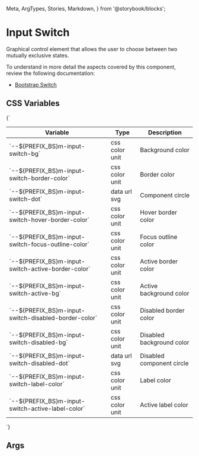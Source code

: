  Meta,
  ArgTypes,
  Stories,
  Markdown,
} from '@storybook/blocks';


# Input Switch

Graphical control element that allows the user to choose between two mutually exclusive states.

To understand in more detail the aspects covered by this component, review the following documentation:

+ [Bootstrap Switch](https://getbootstrap.com/docs/5.3/forms/checks-radios/#switches)

## CSS Variables
<Markdown>
  {`

  | Variable                                              | Type            | Description                   |
  |-------------------------------------------------------|-----------------|-------------------------------|
  | \`--${PREFIX_BS}m-input-switch-bg\`                   | css color unit  | Background color              |
  | \`--${PREFIX_BS}m-input-switch-border-color\`         | css color unit  | Border color                  |
  | \`--${PREFIX_BS}m-input-switch-dot\`                  | data url svg    | Component circle              |
  | \`--${PREFIX_BS}m-input-switch-hover-border-color\`   | css color unit  | Hover border color            |
  | \`--${PREFIX_BS}m-input-switch-focus-outline-color\`  | css color unit  | Focus outline color           |
  | \`--${PREFIX_BS}m-input-switch-active-border-color\`  | css color unit  | Active border color           |
  | \`--${PREFIX_BS}m-input-switch-active-bg\`            | css color unit  | Active background color       |
  | \`--${PREFIX_BS}m-input-switch-disabled-border-color\`| css color unit  | Disabled border color         |
  | \`--${PREFIX_BS}m-input-switch-disabled-bg\`          | css color unit  | Disabled background color     |
  | \`--${PREFIX_BS}m-input-switch-disabled-dot\`         | data url svg    | Disabled component circle     |
  | \`--${PREFIX_BS}m-input-switch-label-color\`          | css color unit  | Label color                   |
  | \`--${PREFIX_BS}m-input-switch-active-label-color\`   | css color unit  | Active label color            |

  `}
</Markdown>

## Args
<Meta of={MInputSwitchStories} />

<ArgTypes of={MInputSwitchStories} />

<Stories />
